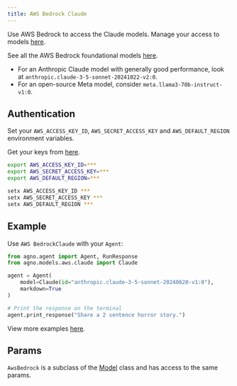```yaml
---
title: AWS Bedrock Claude
---
```


Use AWS Bedrock to access the Claude models. Manage your access to models [here](https://us-west-2.console.aws.amazon.com/bedrock/home?region=us-west-2#/models).

See all the AWS Bedrock foundational models [here](https://docs.aws.amazon.com/bedrock/latest/userguide/models-supported.html).

- For an Anthropic Claude model with generally good performance, look at `anthropic.claude-3-5-sonnet-20241022-v2:0`.
- For an open-source Meta model, consider `meta.llama3-70b-instruct-v1:0`.

## Authentication

Set your `AWS_ACCESS_KEY_ID`, `AWS_SECRET_ACCESS_KEY` and `AWS_DEFAULT_REGION` environment variables.

Get your keys from [here](https://us-east-1.console.aws.amazon.com/iam/home?region=us-east-1#/home).

<CodeGroup>

```bash Mac
export AWS_ACCESS_KEY_ID=***
export AWS_SECRET_ACCESS_KEY=***
export AWS_DEFAULT_REGION=***
```

```bash Windows
setx AWS_ACCESS_KEY_ID ***
setx AWS_SECRET_ACCESS_KEY ***
setx AWS_DEFAULT_REGION ***
```

</CodeGroup>

## Example

Use `AWS BedrockClaude` with your `Agent`:

<CodeGroup>

```python agent.py
from agno.agent import Agent, RunResponse
from agno.models.aws.claude import Claude

agent = Agent(
    model=Claude(id="anthropic.claude-3-5-sonnet-20240620-v1:0"),
    markdown=True
)

# Print the response on the terminal
agent.print_response("Share a 2 sentence horror story.")
```

</CodeGroup>

<Note> View more examples [here](../examples/models/aws/bedrock-claude). </Note>

## Params

<Snippet file="model-aws-params.mdx" />

`AwsBedrock` is a subclass of the [Model](/reference/models/model) class and has access to the same params.

